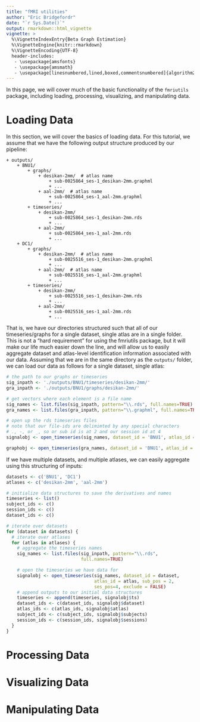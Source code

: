 ```yaml
---
title: "fMRI utilities"
author: "Eric Bridgefordr"
date: "`r Sys.Date()`"
output: rmarkdown::html_vignette
vignette: >
  %\VignetteIndexEntry{Beta Graph Estimation}
  %\VignetteEngine{knitr::rmarkdown}
  %\VignetteEncoding{UTF-8}
  header-includes:
   - \usepackage{amsfonts}
   - \usepackage{amsmath}
   - \usepackage[linesnumbered,lined,boxed,commentsnumbered]{algorithm2e}
---
```


In this page, we will cover much of the basic functionality of the `fmriutils` package, including loading, processing, visualizing, and manipulating data.

# Loading Data

In this section, we will cover the basics of loading data. For this tutorial, we assume that we have the following output structure produced by our pipeline:

```{eval=FALSE}
+ outputs/
    + BNU1/
        + graphs/
            + desikan-2mm/  # atlas name
                + sub-0025864_ses-1_desikan-2mm.graphml
                + ...
            + aal-2mm/  # atlas name
                + sub-0025864_ses-1_aal-2mm.graphml
                + ...
        + timeseries/
            + desikan-2mm/
                + sub-0025864_ses-1_desikan-2mm.rds
                + ...
            + aal-2mm/
                + sub-0025864_ses-1_aal-2mm.rds
                + ...
    + DC1/
        + graphs/
            + desikan-2mm/  # atlas name
                + sub-0025516_ses-1_desikan-2mm.graphml
                + ...
            + aal-2mm/  # atlas name
                + sub-0025516_ses-1_aal-2mm.graphml
                + ...
        + timeseries/
            + desikan-2mm/
                + sub-0025516_ses-1_desikan-2mm.rds
                + ...
            + aal-2mm/
                + sub-0025516_ses-1_aal-2mm.rds
                + ...
```

That is, we have our directories structured such that all of our timeseries/graphs for a single dataset, single atlas are in a single folder. This is not a "hard requirement" for using the fmriutils package, but it will make our life much easier down the line, and will allow us to easily aggregate dataset and atlas-level identification information associated with our data. Assuming that we are in the same directory as the `outputs/` folder, we can load our data as follows for a single dataset, single atlas:

```r
# the path to our graphs or timeseries
sig_inpath <- './outputs/BNU1/timeseries/desikan-2mm/'
gra_inpath <- './outputs/BNU1/graphs/desikan-2mm/'

# get vectors where each element is a file name
sig_names <- list.files(sig_inpath, pattern="\\.rds", full.names=TRUE)
gra_names <- list.files(gra_inpath, pattern="\\.graphml", full.names=TRUE)

# open up the rds timeseries files
# note that our file-ids are delimimted by any special characters
# ., -, or _, so or sub id is at 2 and our session id at 4
signalobj <- open_timeseries(sig_names, dataset_id = 'BNU1', atlas_id = 'desikan-2mm', sub_pos = 2, ses_pos=4, exclude = FALSE)

graphobj <- open_timeseries(gra_names, dataset_id = 'BNU1', atlas_id = 'desikan-2mm', sub_pos = 2, ses_pos=4, exclude = FALSE)
```

If we have multiple datasets, and multiple atlases, we can easily aggregate using this structuring of inputs:

```r
datasets <- c('BNU1', 'DC1')
atlases <- c('desikan-2mm', 'aal-2mm')

# initialize data structures to save the derivatives and names
timeseries <- list()
subject_ids <- c()
session_ids <- c()
dataset_ids <- c()

# iterate over datasets
for (dataset in datasets) {
  # iterate over atlases
  for (atlas in atlases) {
    # aggregate the timeseries names
    sig_names <- list.files(sig_inpath, pattern="\\.rds",
                            full.names=TRUE)

    # open the timeseries we have data for
    signalobj <- open_timeseries(sig_names, dataset_id = dataset,
                                 atlas_id = atlas, sub_pos = 2,
                                 ses_pos=4, exclude = FALSE)
    # append outputs to our initial data structures
    timeseries <- append(timeseries, signalobj$ts)
    dataset_ids <- c(dataset_ids, signalobj$dataset)
    atlas_ids <- c(atlas_ids, signalobj$atlas)
    subject_ids <- c(subject_ids, signalobj$subjects)
    session_ids <- c(session_ids, signalobj$sessions)
  }
}
```

# Processing Data

# Visualizing Data

# Manipulating Data
